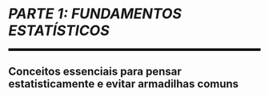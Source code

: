 
```{=latex}
% normal chapter numbering and arabic page numbering
\mainmatter
```

```{=latex}
\cftaddtitleline{toc}{chapter}{\rule{\textwidth}{0.4pt}}{}
```

# *PARTE 1: FUNDAMENTOS ESTATÍSTICOS* {#parte-1 .unnumbered}

<!--script for generating HORIZONTAL LINE-->
<hr style="height:5px;border-width:0;color:black;background-color:black">

```{=latex}
\par\noindent\rule{\textwidth}{0.05in}
```

## Conceitos essenciais para pensar estatisticamente e evitar armadilhas comuns {.unnumbered .unlisted}

```{=latex}
\markboth{}{}
```

```{=latex}
\EnableFootNotes
```
